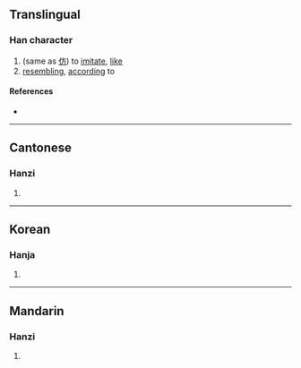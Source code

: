 {{character info/new}}
==Translingual==

===Han character===
{{Han char|rn=9|rad=人|as=05|sn=7|four=|canj=OMOB|ids=⿰[[亻]][[丙]]}}

# (same as [[仿]]) to [[imitate]], [[like]]
# [[resembling]], [[according]] to

====References====
* {{Han ref|kx=0096.190|hdz=10130.050|uh=3442|ud=13378}}

----

==Cantonese==

===Hanzi===
{{yue-hanzi|jyut=[[fong2]], [[pong4]]|y=fong2, pong4}}

# {{defn|lang=yue|sort=人05}}

----

==Korean==

===Hanja===
{{ko-hanja|hangeul=방|rv=bang|mr=pang|y=pang|eumhun=헤매다|ehrv=hemaeda|ehmr=hemaeda|ehy=heymayta}}

# {{defn|lang=ko|sort=人05}}

----

==Mandarin==

===Hanzi===
{{cmn-hanzi|pin=[[fǎng]] ([[fang3]]), [[páng]] ([[pang2]])|wg=fang<sup>3</sup>, p'ang<sup>2</sup>}}

# {{defn|lang=cmn|sort=人05}}
